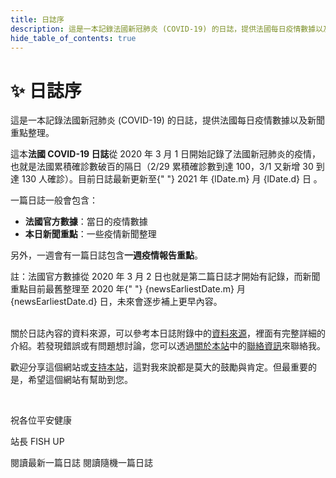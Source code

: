 ```yaml
---
title: 日誌序
description: 這是一本記錄法國新冠肺炎 (COVID-19) 的日誌，提供法國每日疫情數據以及新聞重點整理
hide_table_of_contents: true
---
```



<h1 className="pages--h1">✨ 日誌序</h1>

這是一本記錄法國新冠肺炎 (COVID-19) 的日誌，提供法國每日疫情數據以及新聞重點整理。

<p>
  這本<strong>法國 COVID-19 日誌</strong>從 2020 年 3 月 1
  日開始記錄了法國新冠肺炎的疫情，也就是法國累積確診數破百的隔日（2/29 累積確診數到達 100，3/1 又新增 30 到達 130
  人確診）。目前日誌最新更新至{" "}
  <Link to={`/digest/2021/${monthEnLower(lDate.m)}/${lDate.d}`}>
    2021 年 {lDate.m} 月 {lDate.d} 日
  </Link>
  。
</p>

一篇日誌一般會包含：

- **法國官方數據**：當日的疫情數據
- **本日新聞重點**：一些疫情新聞整理

另外，一週會有一篇日誌包含**一週疫情報告重點**。

<div className="comment--translc_gray">
  註：法國官方數據從 2020 年 3 月 2 日也就是第二篇日誌才開始有記錄，而新聞重點目前最舊整理至 2020 年{" "}
  {newsEarliestDate.m} 月 {newsEarliestDate.d} 日，未來會逐步補上更早內容。
</div>
<br />

關於日誌內容的資料來源，可以參考本日誌附錄中的[資料來源](digest/sources)，裡面有完整詳細的介紹。若發現錯誤或有問題想討論，您可以透過[關於本站](about)中的[聯絡資訊](about#contact)來聯絡我。

歡迎分享這個網站或[支持本站](about#support-this-website)，這對我來說都是莫大的鼓勵與肯定。但最重要的是，希望這個網站有幫助到您。

<br />

祝各位平安健康

站長 FISH UP

<div className="flex-center--wrap">
  <Link
    className="button button--primary button--lg margin--sm"
    to={`/digest/2021/${monthEnLower(lDate.m)}/${lDate.d}`}
  >
    閱讀最新一篇日誌
  </Link>
  <Link
    className="button button--primary button--outline button--lg margin--sm"
    to={`/digest/${randDate.y}/${monthEnLower(randDate.m)}/${randDate.d}`}
  >
    閱讀隨機一篇日誌
  </Link>
</div>
